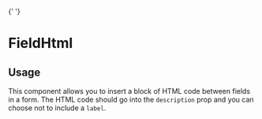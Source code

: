 

<Meta of={FieldHtmlStories} />{' '}

# FieldHtml

## Usage

This component allows you to insert a block of HTML code between fields in a form. The HTML code should go into the `description` prop and you can choose not to include a `label`.

<Primary />
<Controls />
